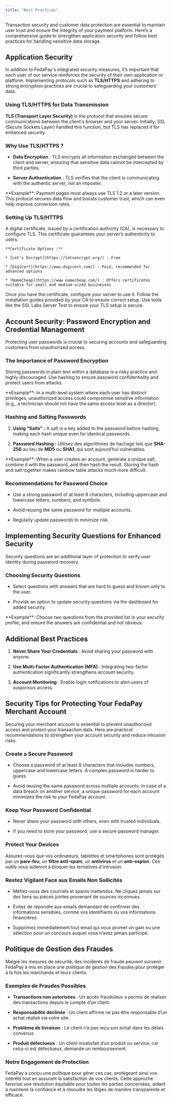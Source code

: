 ```yaml
---
title: "Best Practices"
---
```


Transaction security and customer data protection are essential to maintain user trust and ensure the integrity of your payment platform. Here’s a comprehensive guide to strengthen application security and follow best practices for handling sensitive data storage.

## Application Security

In addition to FedaPay's integrated security measures, it’s important that each user of our service reinforces the security of their own application or platform. Implementing protocols such as **TLS/HTTPS** and adhering to strong encryption practices are crucial to safeguarding your customers' data.

### Using TLS/HTTPS for Data Transmission

**TLS (Transport Layer Security)** is the protocol that ensures secure communications between the client's browser and your server. Initially, SSL (Secure Sockets Layer) handled this function, but TLS has replaced it for enhanced security.

### Why Use TLS/HTTPS ?

* **Data Encryption** : TLS encrypts all information exchanged between the client and server, ensuring that sensitive data cannot be intercepted by third parties.

* **Server Authentication** : TLS verifies that the client is communicating with the authentic server, not an imposter.

<Note>
  **Example**: Payment pages must always use TLS 1.2 or a later version. This protocol secures data flow and boosts customer trust, which can even help improve conversion rates.
</Note>

### Setting Up TLS/HTTPS

<Steps>
  <Step title="Obtain a Digital Certificate">
    A digital certificate, issued by a certification authority (CA), is necessary to configure TLS. This certificate guarantees your server’s authenticity to users.

    **Certificate Options :**

    * [Let’s Encrypt](https://letsencrypt.org/) : Free

    * [DigiCert](https://www.digicert.com/) : Paid, recommended for advanced options

    * [NameCheap](https://www.namecheap.com/) : Offers certificates suitable for small and medium-sized businesses
  </Step>

  <Step title="Installation and Configuration">
    Once you have the certificate, configure your server to use it. Follow the installation guides provided by your CA to ensure correct setup.
  </Step>

  <Step title="Configuration Verification">
    Use tools like the SSL Labs Server Test to ensure your TLS setup is secure.
  </Step>
</Steps>

## Account Security: Password Encryption and Credential Management

Protecting user passwords is crucial to securing accounts and safeguarding customers from unauthorized access.

### The Importance of Password Encryption

Storing passwords in plain text within a database is a risky practice and highly discouraged. Use hashing to ensure password confidentiality and protect users from attacks.

<Note>
  **Example**: In a multi-level system where each user has distinct privileges, unauthorized access could compromise sensitive information (e.g., a technician should not have the same access level as a director).
</Note>

### Hashing and Salting Passwords

1. **Using “Salts” :** A salt is a key added to the password before hashing, making each hash unique even for identical passwords.

2. **Password Hashing :** Utilisez des algorithmes de hachage tels que **SHA-256** au lieu de **MD5** ou **SHA1**, qui sont aujourd’hui vulnérables.

<Note>
  **Example**: When a user creates an account, generate a unique salt, combine it with the password, and then hash the result. Storing the hash and salt together makes rainbow table attacks much more difficult.
</Note>

### Recommendations for Password Choice

* Use a strong password of at least 8 characters, including uppercase and lowercase letters, numbers, and symbols.

* Avoid reusing the same password for multiple accounts.

* Regularly update passwords to minimize risk.

## Implementing Security Questions for Enhanced Security

Security questions are an additional layer of protection to verify user identity during password recovery.

### Choosing Security Questions

* Select questions with answers that are hard to guess and known only to the user.

* Provide an option to update security questions via the dashboard for added security.

<Note>
  **Example**: Choose two questions from the provided list in your security profile, and ensure the answers are confidential and not obvious.
</Note>

## Additional Best Practices

1. **Never Share Your Credentials** : Avoid sharing your password with anyone.

2. **Use Multi-Factor Authentication (MFA)** : Integrating two-factor authentication significantly strengthens account security.

3. **Account Monitoring** : Enable login notifications to alert users of suspicious access.

## Security Tips for Protecting Your FedaPay Merchant Account

Securing your merchant account is essential to prevent unauthorized access and protect your transaction data. Here are practical recommendations to strengthen your account security and reduce intrusion risks.

### Create a Secure Password

* Choose a password of at least 8 characters that includes numbers, uppercase and lowercase letters. A complex password is harder to guess.

* Avoid reusing the same password across multiple accounts. In case of a data breach on another service, a unique password for each account minimizes the risk to your FedaPay account.

### Keep Your Password Confidential

* Never share your password with others, even with trusted individuals.

* If you need to store your password, use a secure password manager.

### Protect Your Devices

Assurez-vous que vos ordinateurs, tablettes et smartphones sont protégés par un **pare-feu**, un **filtre anti-spam**, un **antivirus** et un **anti-espion**. Ces outils vous aideront à bloquer les tentatives d'intrusion.

### Restez Vigilant Face aux Emails Non Sollicités

* Méfiez-vous des courriels et spams inattendus. Ne cliquez jamais sur des liens ou pièces jointes provenant de sources inconnues.

* Évitez de répondre aux emails demandant de confirmer des informations sensibles, comme vos identifiants ou vos informations financières.

* Supprimez immédiatement tout email qui vous promet un gain ou une sélection pour un concours auquel vous n’avez jamais participé.

## Politique de Gestion des Fraudes

Malgré les mesures de sécurité, des incidents de fraude peuvent survenir. FedaPay a mis en place une politique de gestion des fraudes pour protéger à la fois les marchands et leurs clients.

### Exemples de Fraudes Possibles

* **Transactions non autorisées** : Un accès frauduleux a permis de réaliser des transactions depuis le compte d’un client.

* **Responsabilité déclinée** : Un client affirme ne pas être responsable d’un achat réalisé via votre site.

* **Problème de livraison** : Le client n’a pas reçu son achat dans les délais convenus.

* **Produit défectueux** : Un client insatisfait d’un produit ou service, car celui-ci est défectueux, demande un remboursement.

### Notre Engagement de Protection

FedaPay a conçu une politique pour gérer ces cas, protégeant ainsi vos intérêts tout en assurant la satisfaction de vos clients. Cette approche favorise une résolution équitable pour toutes les parties concernées, aidant à maintenir la confiance et à résoudre les litiges de manière transparente et efficace.
